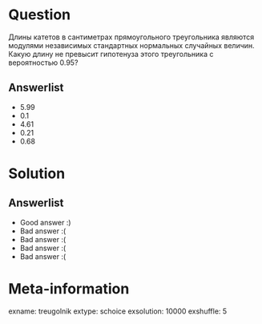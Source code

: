 Question
========

Длины катетов в сантиметрах прямоугольного треугольника являются модулями независимых стандартных нормальных случайных величин. Какую длину не превысит гипотенуза этого треугольника с вероятностью $0.95$?

Answerlist
----------
*  $5.99$
*  $0.1$
*  $4.61$
*  $0.21$
*  $0.68$

Solution
========

Answerlist
----------
*  Good answer :)
*  Bad answer :(
*  Bad answer :(
*  Bad answer :(
*  Bad answer :(

Meta-information
================
exname: treugolnik
extype: schoice
exsolution: 10000
exshuffle: 5
